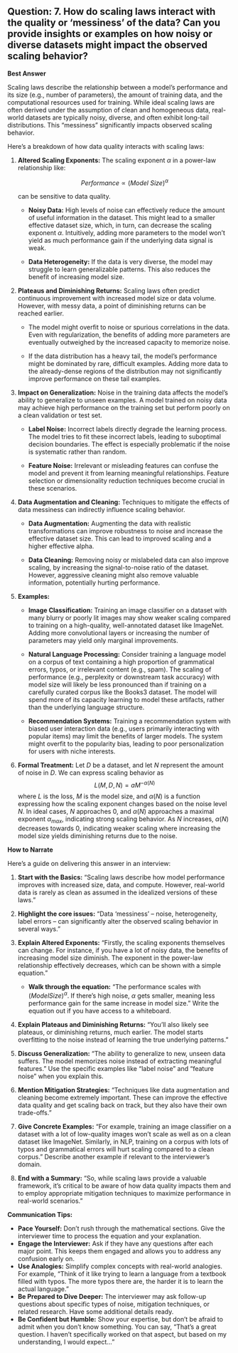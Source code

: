 ## Question: 7. How do scaling laws interact with the quality or 'messiness' of the data? Can you provide insights or examples on how noisy or diverse datasets might impact the observed scaling behavior?

**Best Answer**

Scaling laws describe the relationship between a model's performance and its size (e.g., number of parameters), the amount of training data, and the computational resources used for training. While ideal scaling laws are often derived under the assumption of clean and homogeneous data, real-world datasets are typically noisy, diverse, and often exhibit long-tail distributions. This "messiness" significantly impacts observed scaling behavior.

Here's a breakdown of how data quality interacts with scaling laws:

1.  **Altered Scaling Exponents:**  The scaling exponent $\alpha$ in a power-law relationship like:

    $$Performance \propto (Model\ Size)^{\alpha}$$

    can be sensitive to data quality.

    *   **Noisy Data:**  High levels of noise can effectively reduce the amount of useful information in the dataset. This might lead to a smaller effective dataset size, which, in turn, can decrease the scaling exponent $\alpha$.  Intuitively, adding more parameters to the model won't yield as much performance gain if the underlying data signal is weak.

    *   **Data Heterogeneity:** If the data is very diverse, the model may struggle to learn generalizable patterns.  This also reduces the benefit of increasing model size.

2.  **Plateaus and Diminishing Returns:**  Scaling laws often predict continuous improvement with increased model size or data volume. However, with messy data, a point of diminishing returns can be reached earlier.

    *   The model might overfit to noise or spurious correlations in the data.  Even with regularization, the benefits of adding more parameters are eventually outweighed by the increased capacity to memorize noise.

    *   If the data distribution has a heavy tail, the model's performance might be dominated by rare, difficult examples.  Adding more data to the already-dense regions of the distribution may not significantly improve performance on these tail examples.

3.  **Impact on Generalization:** Noise in the training data affects the model's ability to generalize to unseen examples.  A model trained on noisy data may achieve high performance on the training set but perform poorly on a clean validation or test set.

    *   **Label Noise:** Incorrect labels directly degrade the learning process.  The model tries to fit these incorrect labels, leading to suboptimal decision boundaries. The effect is especially problematic if the noise is systematic rather than random.

    *   **Feature Noise:** Irrelevant or misleading features can confuse the model and prevent it from learning meaningful relationships.  Feature selection or dimensionality reduction techniques become crucial in these scenarios.

4.  **Data Augmentation and Cleaning:**  Techniques to mitigate the effects of data messiness can indirectly influence scaling behavior.

    *   **Data Augmentation:**  Augmenting the data with realistic transformations can improve robustness to noise and increase the effective dataset size. This can lead to improved scaling and a higher effective alpha.

    *   **Data Cleaning:**  Removing noisy or mislabeled data can also improve scaling, by increasing the signal-to-noise ratio of the dataset.  However, aggressive cleaning might also remove valuable information, potentially hurting performance.

5.  **Examples:**

    *   **Image Classification:** Training an image classifier on a dataset with many blurry or poorly lit images may show weaker scaling compared to training on a high-quality, well-annotated dataset like ImageNet.  Adding more convolutional layers or increasing the number of parameters may yield only marginal improvements.

    *   **Natural Language Processing:** Consider training a language model on a corpus of text containing a high proportion of grammatical errors, typos, or irrelevant content (e.g., spam). The scaling of performance (e.g., perplexity or downstream task accuracy) with model size will likely be less pronounced than if training on a carefully curated corpus like the Books3 dataset. The model will spend more of its capacity learning to model these artifacts, rather than the underlying language structure.
    *   **Recommendation Systems:** Training a recommendation system with biased user interaction data (e.g., users primarily interacting with popular items) may limit the benefits of larger models. The system might overfit to the popularity bias, leading to poor personalization for users with niche interests.

6. **Formal Treatment:**
   Let $D$ be a dataset, and let $N$ represent the amount of noise in $D$. We can express scaling behavior as
   $$ L(M, D, N) = aM^{-\alpha(N)}$$
   where $L$ is the loss, $M$ is the model size, and $\alpha(N)$ is a function expressing how the scaling exponent changes based on the noise level $N$. In ideal cases, $N$ approaches 0, and $\alpha(N)$ approaches a maximal exponent $\alpha_{max}$, indicating strong scaling behavior. As $N$ increases, $\alpha(N)$ decreases towards 0, indicating weaker scaling where increasing the model size yields diminishing returns due to the noise.

**How to Narrate**

Here’s a guide on delivering this answer in an interview:

1.  **Start with the Basics:** "Scaling laws describe how model performance improves with increased size, data, and compute. However, real-world data is rarely as clean as assumed in the idealized versions of these laws."

2.  **Highlight the core issues:** "Data 'messiness' – noise, heterogeneity, label errors – can significantly alter the observed scaling behavior in several ways."

3.  **Explain Altered Exponents:**  "Firstly, the scaling exponents themselves can change. For instance, if you have a lot of noisy data, the benefits of increasing model size diminish. The exponent in the power-law relationship effectively decreases, which can be shown with a simple equation."
    *   **Walk through the equation:** "The performance scales with $(Model Size)^\alpha$. If there's high noise, $\alpha$ gets smaller, meaning less performance gain for the same increase in model size."  Write the equation out if you have access to a whiteboard.

4.  **Explain Plateaus and Diminishing Returns:** "You'll also likely see plateaus, or diminishing returns, much earlier. The model starts overfitting to the noise instead of learning the true underlying patterns."

5.  **Discuss Generalization:** "The ability to generalize to new, unseen data suffers. The model memorizes noise instead of extracting meaningful features." Use the specific examples like "label noise" and "feature noise" when you explain this.

6.  **Mention Mitigation Strategies:** "Techniques like data augmentation and cleaning become extremely important. These can improve the effective data quality and get scaling back on track, but they also have their own trade-offs."

7.  **Give Concrete Examples:** "For example, training an image classifier on a dataset with a lot of low-quality images won't scale as well as on a clean dataset like ImageNet. Similarly, in NLP, training on a corpus with lots of typos and grammatical errors will hurt scaling compared to a clean corpus." Describe another example if relevant to the interviewer's domain.

8.  **End with a Summary:** "So, while scaling laws provide a valuable framework, it's critical to be aware of how data quality impacts them and to employ appropriate mitigation techniques to maximize performance in real-world scenarios."

**Communication Tips:**

*   **Pace Yourself:** Don't rush through the mathematical sections. Give the interviewer time to process the equation and your explanation.
*   **Engage the Interviewer:** Ask if they have any questions after each major point. This keeps them engaged and allows you to address any confusion early on.
*   **Use Analogies:** Simplify complex concepts with real-world analogies. For example, "Think of it like trying to learn a language from a textbook filled with typos. The more typos there are, the harder it is to learn the actual language."
*   **Be Prepared to Dive Deeper:** The interviewer may ask follow-up questions about specific types of noise, mitigation techniques, or related research. Have some additional details ready.
*   **Be Confident but Humble:** Show your expertise, but don't be afraid to admit when you don't know something. You can say, "That's a great question. I haven't specifically worked on that aspect, but based on my understanding, I would expect..."
